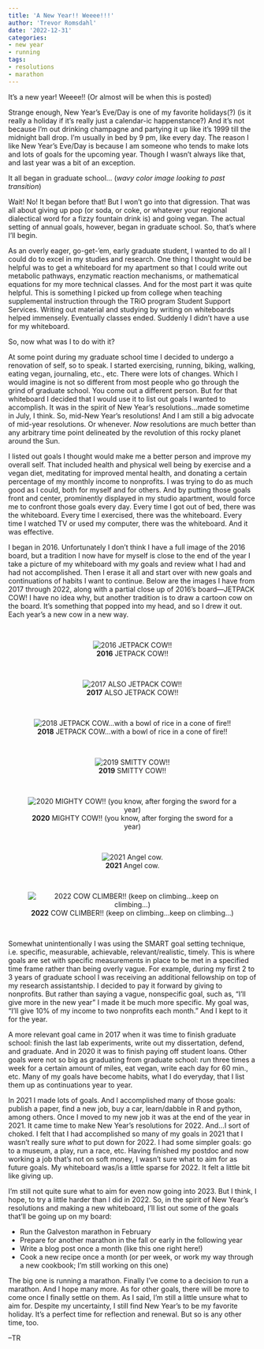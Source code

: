 ```yaml
---
title: 'A New Year!! Weeee!!!'
author: 'Trevor Romsdahl'
date: '2022-12-31'
categories:
- new year
- running
tags:
- resolutions
- marathon
---
```


It's a new year! Weeee!! (Or almost will be when this is posted)

Strange enough, New Year's Eve/Day is one of my favorite holidays(?) (is it really a holiday if it's really just a calendar-ic happenstance?) And it's not because I'm out drinking champagne and partying it up like it's 1999 till the midnight ball drop. I'm usually in bed by 9 pm, like every day. The reason I like New Year's Eve/Day is because I am someone who tends to make lots and lots of goals for the upcoming year. Though I wasn't always like that, and last year was a bit of an exception.

It all began in graduate school… (*wavy color image looking to past transition*)

Wait! No! It began before that! But I won't go into that digression. That was all about giving up pop (or soda, or coke, or whatever your regional dialectical word for a fizzy fountain drink is) and going vegan. The actual setting of annual goals, however, began in graduate school. So, that's where I'll begin.

As an overly eager, go-get-'em, early graduate student, I wanted to do all I could do to excel in my studies and research. One thing I thought would be helpful was to get a whiteboard for my apartment so that I could write out metabolic pathways, enzymatic reaction mechanisms, or mathematical equations for my more technical classes. And for the most part it was quite helpful. This is something I picked up from college when teaching supplemental instruction through the TRiO program Student Support Services. Writing out material and studying by writing on whiteboards helped immensely. Eventually classes ended. Suddenly I didn't have a use for my whiteboard.

So, now what was I to do with it?

At some point during my graduate school time I decided to undergo a renovation of self, so to speak. I started exercising, running, biking, walking, eating vegan, journaling, etc., etc. There were lots of changes. Which I would imagine is not so different from most people who go through the grind of graduate school. You come out a different person. But for that whiteboard I decided that I would use it to list out goals I wanted to accomplish. It was in the spirit of New Year's resolutions…made sometime in July, I think. So, mid-New Year's resolutions! And I am still a big advocate of mid-year resolutions. Or whenever. *Now* resolutions are much better than any arbitrary time point delineated by the revolution of this rocky planet around the Sun.

I listed out goals I thought would make me a better person and improve my overall self. That included health and physical well being by exercise and a vegan diet, meditating for improved mental health, and donating a certain percentage of my monthly income to nonprofits. I was trying to do as much good as I could, both for myself and for others. And by putting those goals front and center, prominently displayed in my studio apartment, would force me to confront those goals every day. Every time I got out of bed, there was the whiteboard. Every time I exercised, there was the whiteboard. Every time I watched TV or used my computer, there was the whiteboard. And it was effective.

I began in 2016. Unfortunately I don't think I have a full image of the 2016 board, but a tradition I now have for myself is close to the end of the year I take a picture of my whiteboard with my goals and review what I had and had not accomplished. Then I erase it all and start over with new goals and continuations of habits I want to continue. Below are the images I have from 2017 through 2022, along with a partial close up of 2016's board―JETPACK COW! I have no idea why, but another tradition is to draw a cartoon cow on the board. It's something that popped into my head, and so I drew it out. Each year's a new cow in a new way.

</br>

<center>![**2016** JETPACK COW!!](/img/04_new_years/2016_nyr_board.jpg)</center>

</br>

<center>![**2017** ALSO JETPACK COW!!](/img/04_new_years/2017_nyr_board.jpg)</center>

</br>

<center>![**2018** JETPACK COW…with a bowl of rice in a cone of fire!!](/img/04_new_years/2018_nyr_board.jpg)</center>

</br>

<center>![**2019** SMITTY COW!!](/img/04_new_years/2019_nyr_board.jpg)</center>

</br>

<center>![**2020** MIGHTY COW!! (you know, after forging the sword for a year)](/img/04_new_years/2020_nyr_board.jpg)</center>

</br>

<center>![**2021** Angel cow.](/img/04_new_years/2021_nyr_board.jpg)</center>

</br>

<center>![**2022** COW CLIMBER!! (keep on climbing…keep on climbing…)](/img/04_new_years/2022_nyr_board.jpg)</center>

</br>

Somewhat unintentionally I was using the SMART goal setting technique, i.e. specific, measurable, achievable, relevant/realistic, timely. This is where goals are set with specific measurements in place to be met in a specified time frame rather than being overly vague. For example, during my first 2 to 3 years of graduate school I was receiving an additional fellowship on top of my research assistantship. I decided to pay it forward by giving to nonprofits. But rather than saying a vague, nonspecific goal, such as, "I'll give more in the new year" I made it be much more specific. My goal was, "I'll give 10% of my income to two nonprofits each month." And I kept to it for the year.

A more relevant goal came in 2017 when it was time to finish graduate school: finish the last lab experiments, write out my dissertation, defend, and graduate. And in 2020 it was to finish paying off student loans. Other goals were not so big as graduating from graduate school: run three times a week for a certain amount of miles, eat vegan, write each day for 60 min., etc. Many of my goals have become habits, what I do everyday, that I list them up as continuations year to year.

In 2021 I made lots of goals. And I accomplished many of those goals: publish a paper, find a new job, buy a car, learn/dabble in R and python, among others. Once I moved to my new job it was at the end of the year in 2021. It came time to make New Year's resolutions for 2022. And…I sort of choked. I felt that I had accomplished so many of my goals in 2021 that I wasn't really sure *what* to put down for 2022. I had some simpler goals: go to a museum, a play, run a race, etc. Having finished my postdoc and now working a job that's not on soft money, I wasn't sure what to aim for as future goals. My whiteboard was/is a little sparse for 2022. It felt a little bit like giving up.

I'm still not quite sure what to aim for even now going into 2023. But I think, I hope, to try a little harder than I did in 2022. So, in the spirit of New Year's resolutions and making a new whiteboard, I'll list out some of the goals that'll be going up on my board:

- Run the Galveston marathon in February
- Prepare for another marathon in the fall or early in the following year
- Write a blog post once a month (like this one right here!)
- Cook a new recipe once a month (or per week, or work my way through a new cookbook; I'm still working on this one)

The big one is running a marathon. Finally I've come to a decision to run a marathon. And I hope many more. As for other goals, there will be more to come once I finally settle on them. As I said, I'm still a little unsure what to aim for. Despite my uncertainty, I still find New Year's to be my favorite holiday. It's a perfect time for reflection and renewal. But so is any other time, too.

–TR
